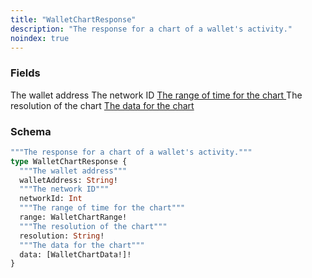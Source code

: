 ```yaml
---
title: "WalletChartResponse"
description: "The response for a chart of a wallet's activity."
noindex: true
---
```


### Fields

<ResponseField name="walletAddress" type="String!" required>
  The wallet address
</ResponseField>

<ResponseField name="networkId" type="Int">
  The network ID
</ResponseField>

<a href="/api-reference/types/walletchartrange">
  <ResponseField name="range" type="WalletChartRange!" required>
    The range of time for the chart
  </ResponseField>
</a>

<ResponseField name="resolution" type="String!" required>
  The resolution of the chart
</ResponseField>

<a href="/api-reference/types/walletchartdata">
  <ResponseField name="data" type="[WalletChartData!]!" required>
    The data for the chart
  </ResponseField>
</a>

### Schema


```graphql 
"""The response for a chart of a wallet's activity."""
type WalletChartResponse {
  """The wallet address"""
  walletAddress: String!
  """The network ID"""
  networkId: Int
  """The range of time for the chart"""
  range: WalletChartRange!
  """The resolution of the chart"""
  resolution: String!
  """The data for the chart"""
  data: [WalletChartData!]!
}
```
